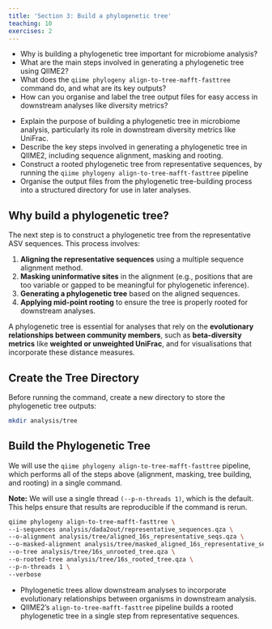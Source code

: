 ```yaml
---
title: 'Section 3: Build a phylogenetic tree'
teaching: 10
exercises: 2
---
```


:::::::::::::::::::::::::::::::::::::: questions 

- Why is building a phylogenetic tree important for microbiome analysis?
- What are the main steps involved in generating a phylogenetic tree using QIIME2?
- What does the `qiime phylogeny align-to-tree-mafft-fasttree` command do, and what are its key outputs?
- How can you organise and label the tree output files for easy access in downstream analyses like diversity metrics?

::::::::::::::::::::::::::::::::::::::::::::::::

::::::::::::::::::::::::::::::::::::: objectives

- Explain the purpose of building a phylogenetic tree in microbiome analysis, particularly its role in downstream diversity metrics like UniFrac.
- Describe the key steps involved in generating a phylogenetic tree in QIIME2, including sequence alignment, masking and rooting.
- Construct a rooted phylogenetic tree from representative sequences, by running the `qiime phylogeny align-to-tree-mafft-fasttree` pipeline
- Organise the output files from the phylogenetic tree-building process into a structured directory for use in later analyses. 

::::::::::::::::::::::::::::::::::::::::::::::::

## Why build a phylogenetic tree?

The next step is to construct a phylogenetic tree from the representative ASV sequences. This process involves:

1. **Aligning the representative sequences** using a multiple sequence alignment method.  
2. **Masking uninformative sites** in the alignment (e.g., positions that are too variable or gapped to be meaningful for phylogenetic inference).  
3. **Generating a phylogenetic tree** based on the aligned sequences.  
4. **Applying mid-point rooting** to ensure the tree is properly rooted for downstream analyses.

A phylogenetic tree is essential for analyses that rely on the **evolutionary relationships between community members**, such as **beta-diversity metrics** like **weighted or unweighted UniFrac**, and for visualisations that incorporate these distance measures.

## Create the Tree Directory

Before running the command, create a new directory to store the phylogenetic tree outputs:

``` bash
mkdir analysis/tree
```
## Build the Phylogenetic Tree

We will use the `qiime phylogeny align-to-tree-mafft-fasttree` pipeline, which performs all of the steps above (alignment, masking, tree building, and rooting) in a single command.

:::callout
**Note:** We will use a single thread `(--p-n-threads 1)`, which is the default. This helps ensure that results are reproducible if the command is rerun. 
:::

``` bash
qiime phylogeny align-to-tree-mafft-fasttree \
--i-sequences analysis/dada2out/representative_sequences.qza \
--o-alignment analysis/tree/aligned_16s_representative_seqs.qza \
--o-masked-alignment analysis/tree/masked_aligned_16s_representative_seqs.qza \
--o-tree analysis/tree/16s_unrooted_tree.qza \
--o-rooted-tree analysis/tree/16s_rooted_tree.qza \
--p-n-threads 1 \
--verbose
```

::::::::::::::::::::::::::::::::::::: keypoints 

- Phylogenetic trees allow downstream analyses to incorporate evolutionary relationships between organisms in downstream analysis. 
- QIIME2’s `align-to-tree-mafft-fasttree` pipeline builds a rooted phylogenetic tree in a single step from representative sequences.

::::::::::::::::::::::::::::::::::::::::::::::::

